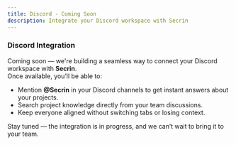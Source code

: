 ```yaml
---
title: Discord - Coming Soon
description: Integrate your Discord workspace with Secrin
---
```


### Discord Integration

Coming soon — we're building a seamless way to connect your Discord workspace with **Secrin**.  
Once available, you’ll be able to:

- Mention **@Secrin** in your Discord channels to get instant answers about your projects.
- Search project knowledge directly from your team discussions.
- Keep everyone aligned without switching tabs or losing context.

Stay tuned — the integration is in progress, and we can’t wait to bring it to your team.
